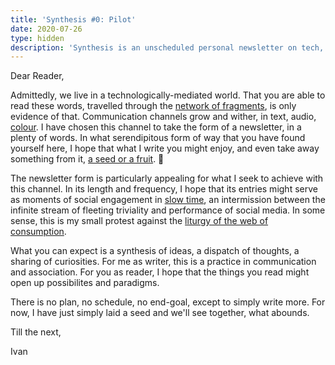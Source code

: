 ```yaml
---
title: 'Synthesis #0: Pilot'
date: 2020-07-26
type: hidden
description: 'Synthesis is an unscheduled personal newsletter on tech, culture, and urban systems.'
---
```


Dear Reader,

Admittedly, we live in a technologically-mediated world. That you are able to read these words, travelled through the [network of fragments](https://www.theatlantic.com/technology/archive/2015/12/a-network-of-fragments/419469/), is only evidence of that. Communication channels grow and wither, in text, audio, [colour](https://sea.mashable.com/tech/8038/why-use-words-when-you-can-just-dm-friends-colorful-rectangles). I have chosen this channel to take the form of a newsletter, in a plenty of words. In what serendipitous form of way that you have found yourself here, I hope that what I write you might enjoy, and even take away something from it, [a seed or a fruit](https://joelhooks.com/digital-garden). 🌱

The newsletter form is particularly appealing for what I seek to achieve with this channel. In its length and frequency, I hope that its entries might serve as moments of social engagement in [slow time](https://jackcheng.com/the-slow-web/), an intermission between the infinite stream of fleeting triviality and performance of social media. In some sense, this is my small protest against the [liturgy of the web of consumption](https://theconvivialsociety.substack.com/p/children-and-technology).

What you can expect is a synthesis of ideas, a dispatch of thoughts, a sharing of curiosities. For me as writer, this is a practice in communication and association. For you as reader, I hope that the things you read might open up possibilites and paradigms.

There is no plan, no schedule, no end-goal, except to simply write more. For now, I have just simply laid a seed and we'll see together, what abounds.

Till the next,

Ivan
